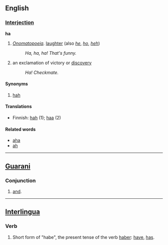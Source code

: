 ==English==
=== [[Interjection]] ===
'''ha'''
# ''[[Onomatopoeia]].'' [[laugh]]ter (also ''[[he]]'', ''[[ho]]'', ''[[heh]]'')
#: ''Ha, ha, ha!  That's funny.''
# an exclamation of victory or [[discovery]]
#: ''Ha! Checkmate.''

==== Synonyms ====
# [[hah]]

==== Translations ====
*Finnish: [[hah]] (1); [[haa]] (2)

==== Related words ====
*[[aha]]
*[[ah]]

----
==[[Guarani]]==
===Conjunction===
# [[and]].

----
==[[Interlingua]]==
===Verb===
# Short form of "habe", the present tense of the verb [[haber]]: [[have]], [[has]].